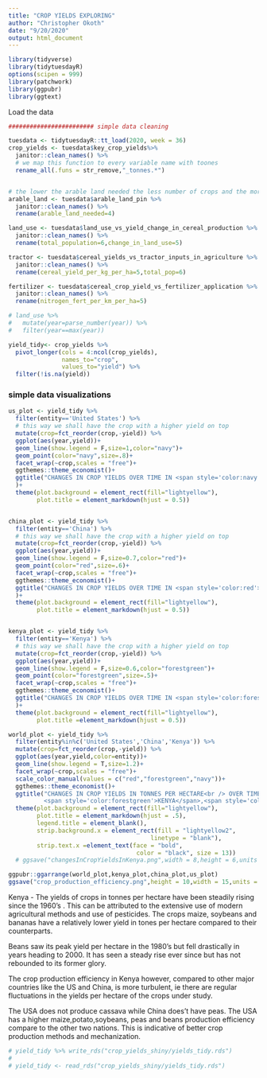 ---
title: "CROP YIELDS EXPLORING"
author: "Christopher Okoth"
date: "9/20/2020"
output: html_document
---
```{r}
library(tidyverse)
library(tidytuesdayR)
options(scipen = 999)
library(patchwork)
library(ggpubr)
library(ggtext)
```


 Load the data 
```{r}

######################## simple data cleaning  

tuesdata <- tidytuesdayR::tt_load(2020, week = 36)
crop_yields <- tuesdata$key_crop_yields%>%
  janitor::clean_names() %>% 
  # we map this function to every variable name with toones 
  rename_all(.funs = str_remove,"_tonnes.*")


# the lower the arable land needed the less number of crops and the more one gets a higher crop yiled efficiency 
arable_land <- tuesdata$arable_land_pin %>% 
  janitor::clean_names() %>% 
  rename(arable_land_needed=4) 

land_use <- tuesdata$land_use_vs_yield_change_in_cereal_production %>% 
  janitor::clean_names() %>% 
  rename(total_population=6,change_in_land_use=5)

tractor <- tuesdata$cereal_yields_vs_tractor_inputs_in_agriculture %>%
  janitor::clean_names() %>% 
  rename(cereal_yield_per_kg_per_ha=5,total_pop=6)

fertilizer <- tuesdata$cereal_crop_yield_vs_fertilizer_application %>%
  janitor::clean_names() %>% 
  rename(nitrogen_fert_per_km_per_ha=5)
```


```{r}
# land_use %>%
#   mutate(year=parse_number(year)) %>% 
#   filter(year==max(year))
```



```{r}
yield_tidy<- crop_yields %>%
  pivot_longer(cols = 4:ncol(crop_yields),
               names_to="crop",
               values_to="yield") %>%
  filter(!is.na(yield))
```


### simple data visualizations 
```{r fig.width=15,fig.height=10}
us_plot <- yield_tidy %>% 
  filter(entity=='United States') %>% 
  # this way we shall have the crop with a higher yield on top 
  mutate(crop=fct_reorder(crop,-yield)) %>% 
  ggplot(aes(year,yield))+
  geom_line(show.legend = F,size=1,color="navy")+
  geom_point(color="navy",size=.8)+
  facet_wrap(~crop,scales = "free")+
  ggthemes::theme_economist()+
  ggtitle("CHANGES IN CROP YIELDS OVER TIME IN <span style='color:navy'>USA</span>   "
  )+
  theme(plot.background = element_rect(fill="lightyellow"),
        plot.title = element_markdown(hjust = 0.5))


china_plot <- yield_tidy %>% 
  filter(entity=='China') %>% 
  # this way we shall have the crop with a higher yield on top 
  mutate(crop=fct_reorder(crop,-yield)) %>% 
  ggplot(aes(year,yield))+
  geom_line(show.legend = F,size=0.7,color="red")+
  geom_point(color="red",size=.6)+
  facet_wrap(~crop,scales = "free")+
  ggthemes::theme_economist()+
  ggtitle("CHANGES IN CROP YIELDS OVER TIME IN <span style='color:red'>CHINA</span> "
  )+
  theme(plot.background = element_rect(fill="lightyellow"),
        plot.title = element_markdown(hjust = 0.5))


kenya_plot <- yield_tidy %>% 
  filter(entity=='Kenya') %>% 
  # this way we shall have the crop with a higher yield on top 
  mutate(crop=fct_reorder(crop,-yield)) %>% 
  ggplot(aes(year,yield))+
  geom_line(show.legend = F,size=0.6,color="forestgreen")+
  geom_point(color="forestgreen",size=.5)+
  facet_wrap(~crop,scales = "free")+
  ggthemes::theme_economist()+
  ggtitle("CHANGES IN CROP YIELDS OVER TIME IN <span style='color:forestgreen'>KENYA</span> "
  )+
  theme(plot.background = element_rect(fill="lightyellow"),
        plot.title =element_markdown(hjust = 0.5))

world_plot <- yield_tidy %>% 
  filter(entity%in%c('United States','China','Kenya')) %>% 
  mutate(crop=fct_reorder(crop,-yield)) %>% 
  ggplot(aes(year,yield,color=entity))+
  geom_line(show.legend = T,size=1.2)+
  facet_wrap(~crop,scales = "free")+
  scale_color_manual(values = c("red","forestgreen","navy"))+
  ggthemes::theme_economist()+
  ggtitle("CHANGES IN CROP YIELDS IN TONNES PER HECTARE<br /> OVER TIME IN <span style='color:red'>CHINA</span>,
          <span style='color:forestgreen'>KENYA</span>,<span style='color:navy'>USA</span> ")+
  theme(plot.background = element_rect(fill="lightyellow"),
        plot.title = element_markdown(hjust = .5),
        legend.title = element_blank(),
        strip.background.x = element_rect(fill = "lightyellow2",
                                        linetype = "blank"),
        strip.text.x =element_text(face = "bold",
                                    color = "black", size = 13))
  # ggsave("changesInCropYieldsInKenya.png",width = 8,height = 6,units = "in")

ggpubr::ggarrange(world_plot,kenya_plot,china_plot,us_plot)
ggsave("crop_production_efficiency.png",height = 10,width = 15,units = "in",dpi = 500)
```

Kenya - The yields of crops in tonnes per hectare have been steadily rising since the 1960's . This can be attributed to the extensive use of modern agricultural methods and use of pesticides. 
The crops maize, soybeans and bananas have a relatively lower yield in tones per hectare compared to their counterparts.

Beans saw its peak yield per hectare in the 1980's but fell drastically in years heading to 2000. It has seen a steady rise ever since but has not rebounded to its former glory. 

The crop production efficiency in Kenya however, compared to other major countries like the US and China, is more turbulent, ie there are regular fluctuations in the yields per hectare of the crops under study. 

The USA does not produce cassava while China does't have peas. The USA has a higher maize,potato,soybeans, peas and beans production efficiency compare to the other two nations. This is indicative of better crop production methods and mechanization. 



```{r}
# yield_tidy %>% write_rds("crop_yields_shiny/yields_tidy.rds")
# 
# yield_tidy <- read_rds("crop_yields_shiny/yields_tidy.rds")
```




















